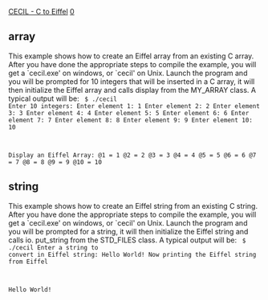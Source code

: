 [[Property:title|CECIL - C to Eiffel]]
[[Property:weight|0]]
==array==
This example shows how to create an Eiffel array from an existing C array. After you have done the appropriate steps to compile the example, you will get a `cecil.exe' on windows, or `cecil' on Unix. Launch the program and you will be prompted for 10 integers that will be inserted in a C array, it will then initialize the Eiffel array and calls display from the MY_ARRAY class. A typical output will be: 
<code>
$ ./cecil
Enter 10 integers:
Enter element 1: 1
Enter element 2: 2
Enter element 3: 3
Enter element 4: 4
Enter element 5: 5
Enter element 6: 6
Enter element 7: 7
Enter element 8: 8
Enter element 9: 9
Enter element 10: 10

Display an Eiffel Array:
@1 = 1
@2 = 2
@3 = 3
@4 = 4
@5 = 5
@6 = 6
@7 = 7
@8 = 8
@9 = 9
@10 = 10
</code>

==string==
This example shows how to create an Eiffel string from an existing C string. After you have done the appropriate steps to compile the example, you will get a `cecil.exe' on windows, or `cecil' on Unix. Launch the program and you will be prompted for a string, it will then initialize the Eiffel string and calls io. put_string from the STD_FILES class. A typical output will be: 
<code>
$ ./cecil
Enter a string to convert in Eiffel string:
Hello World!
Now printing the Eiffel string from Eiffel

Hello World!
</code>




